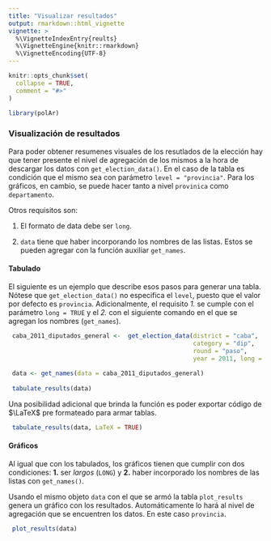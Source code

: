 ```yaml
---
title: "Visualizar resultados"
output: rmarkdown::html_vignette
vignette: >
  %\VignetteIndexEntry{reults}
  %\VignetteEngine{knitr::rmarkdown}
  %\VignetteEncoding{UTF-8}
---
```


```r
knitr::opts_chunk$set(
  collapse = TRUE,
  comment = "#>"
)
```

```r
library(polAr)
```

### Visualización de resultados

Para poder obtener resumenes visuales de los resutlados de la elección hay que tener presente el nivel de agregación de los mismos a la hora de descargar los datos con `get_election_data()`. En el caso de la tabla es condición que el mismo sea con parámetro `level = "provincia"`. Para los gráficos, en cambio, se puede hacer tanto a nivel `provinica` como `departamento`.  

Otros requisitos son: 

1. El formato de data debe ser `long`. 

2. `data` tiene que haber incorporando los nombres de las listas. Estos se pueden agregar con la función auxiliar `get_names`. 


#### Tabulado 

El siguiente es un ejemplo que describe esos pasos para generar una tabla. Nótese que `get_election_data()` no especifica el `level`, puesto que el valor por defecto es `provincia`. Adicionalmente, el requisito *1.* se cumple con el parámetro `long = TRUE` y el *2.* con el siguiente comando en el que se agregan los nombres (`get_names`).


```r
  
 caba_2011_diputados_general <-  get_election_data(district = "caba", 
                                                   category = "dip", 
                                                   round = "paso", 
                                                   year = 2011, long = TRUE) 
 
 data <- get_names(data = caba_2011_diputados_general) 
 
 tabulate_results(data)
```


Una posibilidad adicional que brinda la función es poder exportar código de $\LaTeX$ pre formateado para armar tablas. 

```r
 tabulate_results(data, LaTeX = TRUE)
```


#### Gráficos

Al igual que con los tabulados, los gráficos tienen que cumplir con dos condiciones: **1.** ser *largos* (`LONG`)  y **2.** haber incorporado los nombres de las listas con `get_names()`. 

Usando el mismo objeto `data` con el que se armó la tabla `plot_results` genera un gráfico con los resultados. Automáticamente lo hará al nivel de agregación que se encuentren los datos. En este caso `provincia`. 



```r
 plot_results(data)
```

